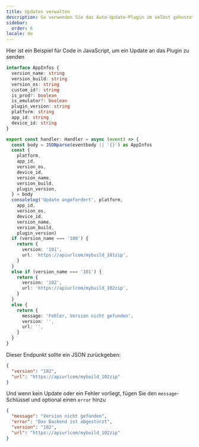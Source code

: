 ```yaml
---
title: Updates verwalten
description: So verwenden Sie das Auto-Update-Plugin im selbst gehosteten Modus
sidebar:
  order: 6
locale: de
---
```


Hier ist ein Beispiel für Code in JavaScript, um ein Update an das Plugin zu senden

```typescript
interface AppInfos {
  version_name: string
  version_build: string
  version_os: string
  custom_id?: string
  is_prod?: boolean
  is_emulator?: boolean
  plugin_version: string
  platform: string
  app_id: string
  device_id: string
}

export const handler: Handler = async (event) => {
  const body = JSONparse(eventbody || '{}') as AppInfos
  const {
    platform,
    app_id,
    version_os,
    device_id,
    version_name,
    version_build,
    plugin_version,
  } = body
  consolelog('Update angefordert', platform,
    app_id,
    version_os,
    device_id,
    version_name,
    version_build,
    plugin_version)
  if (version_name === '100') {
    return {
      version: '101',
      url: 'https://apiurlcom/mybuild_101zip',
    }
  }
  else if (version_name === '101') {
    return {
      version: '102',
      url: 'https://apiurlcom/mybuild_102zip',
    }
  }
  else {
    return {
      message: 'Fehler, Version nicht gefunden',
      version: '',
      url: '',
    }
  }
}
```

Dieser Endpunkt sollte ein JSON zurückgeben:

```json
{
  "version": "102",
  "url": "https://apiurlcom/mybuild_102zip"
}
```

Und wenn kein Update oder ein Fehler vorliegt, fügen Sie den `message`-Schlüssel und optional einen `error` hinzu

```json
{
  "message": "Version nicht gefunden",
  "error": "Das Backend ist abgestürzt",
  "version": "102",
  "url": "https://apiurlcom/mybuild_102zip"
}
```